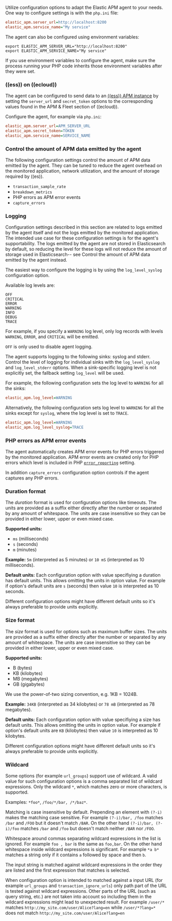 

<div id="configuration"></div>

Utilize configuration options to adapt the Elastic APM agent to your needs.
One way to configure settings is with the `php.ini` file:

```ini
elastic_apm.server_url=http://localhost:8200
elastic_apm.service_name="My service"
```

The agent can also be configured using environment variables:

```shell
export ELASTIC_APM_SERVER_URL="http://localhost:8200"
export ELASTIC_APM_SERVICE_NAME="My service"
```

<DocCallOut title="Note">
If you use environment variables to configure the agent, make sure the process running your PHP code inherits those environment variables after they were set.
</DocCallOut>

<div id="configure-ess"></div>

### ((ess)) on ((ecloud))

The agent can be configured to send data to an [((ess)) APM instance](((ess-product))) by
setting the <DocLink id="serverlessObservabilityApmAgentsPhpConfigure" section="server_url">`server_url`</DocLink> and <DocLink id="serverlessObservabilityApmAgentsPhpConfigure" section="secret_token">`secret_token`</DocLink> options
to the corresponding values found in the APM & Fleet section of ((ecloud)).

Configure the agent, for example via `php.ini`:

```ini
elastic_apm.server_url=APM_SERVER_URL
elastic_apm.secret_token=TOKEN
elastic_apm.service_name=SERVICE_NAME
```

<div id="configure-apm-data-amount"></div>

### Control the amount of APM data emitted by the agent
The following configuration settings control the amount of APM data emitted by the agent.
They can be tuned to reduce the agent overhead on the monitored application,
network utilization, and the amount of storage required by ((es)).

- <DocLink id="serverlessObservabilityApmAgentsPhpConfigure" section="transaction_sample_rate">`transaction_sample_rate`</DocLink>
- <DocLink id="serverlessObservabilityApmAgentsPhpConfigure" section="breakdown_metrics">`breakdown_metrics`</DocLink>
- <DocLink id="serverlessObservabilityApmAgentsPhpConfigure" section="php-errors-as-apm-error-events">PHP errors as APM error events</DocLink>
- <DocLink id="serverlessObservabilityApmAgentsPhpConfigure" section="capture_errors">`capture_errors`</DocLink>

<div id="configure-logging"></div>

### Logging

<DocCallOut title="Note">
Configuration settings described in this section are related to logs emitted by the agent itself
and not the logs emitted by the monitored application.
The intended use case for these configuration settings is for the agent's supportability.
The logs emitted by the agent are not stored in Elasticsearch by default,
so reducing the level for these logs will not reduce the amount of storage used in Elasticsearch--
see <DocLink id="serverlessObservabilityApmAgentsPhpConfigure" section="control-the-amount-of-apm-data-emitted-by-the-agent">Control the amount of APM data emitted by the agent</DocLink> instead.
</DocCallOut>

The easiest way to configure the logging is by using the <DocLink id="serverlessObservabilityApmAgentsPhpConfigure" section="log_level_syslog">`log_level_syslog`</DocLink> configuration option.

Available log levels are:

```text
OFF
CRITICAL
ERROR
WARNING
INFO
DEBUG
TRACE
```
For example, if you specify a `WARNING` log level, only log records with levels `WARNING`, `ERROR`, and `CRITICAL`
will be emitted.

`OFF` is only used to disable agent logging.

The agent supports logging to the following sinks: syslog and stderr.
Control the level of logging for individual sinks with the
<DocLink id="serverlessObservabilityApmAgentsPhpConfigure" section="log_level_syslog">`log_level_syslog`</DocLink> and <DocLink id="serverlessObservabilityApmAgentsPhpConfigure" section="log_level_stderr">`log_level_stderr`</DocLink> options.
When a sink-specific logging level is not explicitly set, the fallback setting
<DocLink id="serverlessObservabilityApmAgentsPhpConfigure" section="log_level">`log_level`</DocLink> will be used.

For example, the following configuration sets the log level to `WARNING` for all the sinks:

```ini
elastic_apm.log_level=WARNING
```

Alternatively, the following configuration sets log level to `WARNING` for all the sinks
except for `syslog`, where the log level is set to `TRACE`.

```ini
elastic_apm.log_level=WARNING
elastic_apm.log_level_syslog=TRACE
```

<div id="configure-php-error-reporting"></div>

### PHP errors as APM error events
The agent automatically creates APM error events for PHP errors triggered by the monitored application.
APM error events are created only for PHP errors which level is included in
PHP [`error_reporting`](https://www.php.net/manual/en/function.error-reporting.php) setting.

In addition <DocLink id="serverlessObservabilityApmAgentsPhpConfigure" section="capture_errors">`capture_errors`</DocLink> configuration option controls
if the agent captures any PHP errors.

<div id="configure-duration-format"></div>

### Duration format
The _duration_ format is used for configuration options like timeouts.
The units are provided as a suffix
either directly after the number or separated by any amount of whitespace.
The units are case insensitive so they can be provided in either lower, upper or even mixed case.

**Supported units:**

- `ms` (milliseconds)
- `s` (seconds)
- `m` (minutes)

**Example:** `5m` (interpreted as 5 minutes) or `10 mS` (interpreted as 10 milliseconds).

**Default units:** Each configuration option with value specifiying a duration has default units.
This allows omitting the units in option value.
For example if option's default units are `s` (seconds) then value `10` is interpreted as 10 seconds.

<DocCallOut title="Note">
Different configuration options might have different default units
so it's always preferable to provide units explicitly.
</DocCallOut>

<div id="configure-size-format"></div>

### Size format
The _size_ format is used for options such as maximum buffer sizes.
The units are provided as a suffix
either directly after the number or separated by any amount of whitespace.
The units are case insensitive so they can be provided in either lower, upper or even mixed case.

**Supported units:**

- B (bytes)
- KB (kilobytes)
- MB (megabytes)
- GB (gigabytes)

<DocCallOut title="Note">
We use the power-of-two sizing convention, e.g. 1KB = 1024B.
</DocCallOut>

**Example:** `34KB` (interpreted as 34 kilobytes) or `78 mB` (interpreted as 78 megabytes).

**Default units:** Each configuration option with value specifiying a size has default units.
This allows omitting the units in option value.
For example if option's default units are `KB` (kilobytes) then value `10` is interpreted as 10 kilobytes.

<DocCallOut title="Note">
Different configuration options might have different default units
so it's always preferable to provide units explicitly.
</DocCallOut>

<div id="configure-wildcard"></div>

### Wildcard

Some options (for example <DocLink id="serverlessObservabilityApmAgentsPhpConfigure" section="url_groups">`url_groups`</DocLink>) support use of wildcard.
A valid value for such configuration options is a comma separated list of wildcard expressions.
Only the wildcard `*`, which matches zero or more characters, is supported.

Examples: `*foo*`, `/foo/*/bar, /*/baz*`.

Matching is case insensitive by default.
Prepending an element with `(?-i)` makes the matching case sensitive.
For example `(?-i)/bar, /foo` matches `/bar` and `/FOO` but it doesn't match `/BAR`.
On the other hand `(?-i)/bar, (?-i)/foo` matches `/bar` and `/foo`
but doesn't match neither `/BAR` nor `/FOO`.

Whitespace around commas separating wildcard expressions in the list is ignored.
For example `foo , bar` is the same as `foo,bar`.
On the other hand whitespace inside wildcard expressions is significant.
For example `*a b*` matches a string only if it contains `a` followed by space and then `b`.

The input string is matched against wildcard expressions in the order they are listed
and the first expression that matches is selected.

When configuration option is intended to matched against a input URL
(for example <DocLink id="serverlessObservabilityApmAgentsPhpConfigure" section="url_groups">`url_groups`</DocLink> and <DocLink id="serverlessObservabilityApmAgentsPhpConfigure" section="transaction_ignore_urls">`transaction_ignore_urls`</DocLink>)
only path part of the URL is tested against wildcard expressions.
Other parts of the URL (such as query string, etc.) are not taken into account
so including them in the wildcard expressions might lead to unexpected result.
For example `/user/*` matches `http://my_site.com/user/Alice?lang=en`
while `/user/*?lang=*` does not match `http://my_site.com/user/Alice?lang=en`

